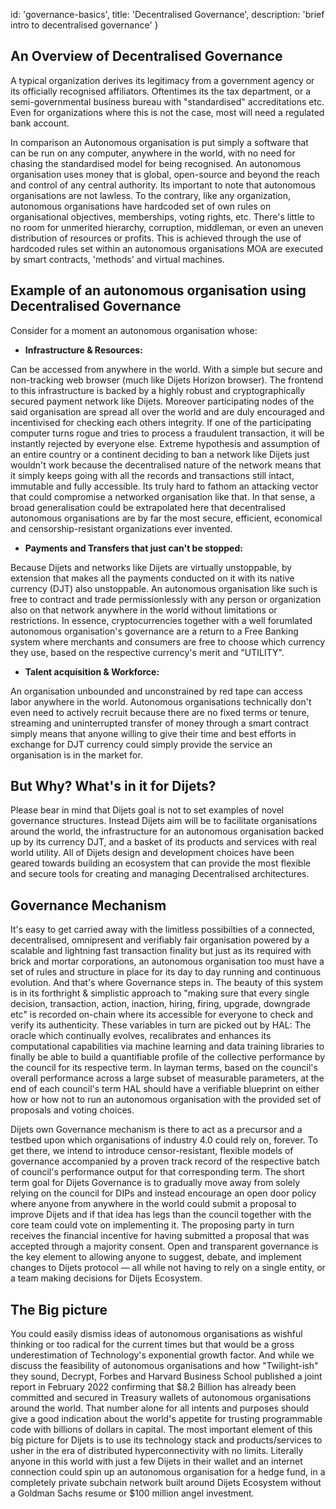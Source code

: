 
  id: 'governance-basics',
  title: 'Decentralised Governance',
  description: 'brief intro to decentralised governance'
}

## An Overview of Decentralised Governance

A typical organization derives its legitimacy from a government agency or its officially recognised affiliators. Oftentimes its the tax department, or a semi-governmental business bureau with "standardised" accreditations etc. Even for organizations where this is not the case, most will need a regulated bank account.

In comparison an Autonomous organisation is put simply a software that can be run on any computer, anywhere in the world, with no need for chasing the standardised model for being recognised. An autonomous organisation uses money that is global, open-source and beyond the reach and control of any central authority.
Its important to note that autonomous organisations are not lawless. To the contrary, like any organization, autonomous organisations have hardcoded set of own rules on organisational objectives, memberships, voting rights, etc. There's little to no room for unmerited hierarchy, corruption, middleman, or even an uneven distribution of resources or profits. 
This is achieved through the use of hardcoded rules set within an autonomous organisations MOA are executed by smart contracts, 'methods' and virtual machines.

## Example of an autonomous organisation using Decentralised Governance

Consider for a moment an autonomous organisation whose:

- **Infrastructure & Resources:**

Can be accessed from anywhere in the world. With a simple but secure and non-tracking web browser (much like Dijets Horizon browser). The frontend to this infrastructure is backed by a highly robust and cryptographically secured payment network like Dijets. Moreover participating nodes of the said organisation are spread all over the world and are duly
encouraged and incentivised for checking each others integrity. If one of the participating computer turns rogue and tries to process a fraudulent transaction, it will be instantly rejected by everyone else. Extreme hypothesis and assumption of an entire country or a continent deciding to ban a network like Dijets just wouldn't work because the decentralised nature of the network
means that it simply keeps going with all the records and transactions still intact, immutable and fully accessible. Its truly hard to fathom an attacking vector that could compromise a networked organisation like that. In that sense, a broad generalisation could be extrapolated here that 
decentralised autonomous organisations are by far the most secure, efficient, economical and censorship-resistant organizations ever invented.

- **Payments and Transfers that just can't be stopped:**

Because Dijets and networks like Dijets are virtually unstoppable, by extension that makes all the payments conducted on it with its native currency (DJT) also unstoppable. An autonomous organisation like such is free to contract and trade permissionlessly with any person or organization also on that network anywhere in the world without limitations or restrictions.
In essence, cryptocurrencies together with a well forumlated autonomous organisation's governance are a return to a Free Banking system where merchants and consumers are free to choose which currency they use, based on the respective currency's merit and "UTILITY".

- **Talent acquisition & Workforce:**

An organisation unbounded and unconstrained by red tape can access labor anywhere in the world. Autonomous organisations technically don't even need to actively recruit because there are no fixed terms or tenure, streaming and uninterrupted transfer of money through a smart contract simply means that anyone willing to give their time and best efforts in exchange for DJT currency could simply provide the service an organisation is in the market for.

## But Why? What's in it for Dijets?

Please bear in mind that Dijets goal is not to set examples of novel governance structures. Instead Dijets aim will be to facilitate organisations around the world, the infrastructure for an autonomous organisation backed up by its currency DJT, and a basket of its products and services with real world utility.
All of Dijets design and development choices have been geared towards building an ecosystem that can provide the most flexible and secure tools for creating and managing Decentralised architectures.

## Governance Mechanism

It's easy to get carried away with the limitless possibilties of a connected, decentralised, omnipresent and verifiably fair organisation powered by a scalable and lightning fast transaction finality but just as its required with brick and mortar corporations, an autonomous organisation too must have a set of rules and structure in place for its day to day running and continuous evolution. And that's where Governance steps in.
The beauty of this system is in its forthright & simplistic approach to "making sure that every single decision, transaction, action, inaction, hiring, firing, upgrade, downgrade etc" is recorded on-chain where its accessible for everyone to check and verify its authenticity. These variables in turn are picked out by HAL: The oracle which continually evolves, recalibrates and enhances its computational capabilities via machine learning
and data training libraries to finally be able to build a quantifiable profile of the collective performance by the council for its respective term. In layman terms, based on the council's overall performance across a large subset of measurable parameters, at the end of each council's term HAL should have a verifiable blueprint on either how or how not to run an autonomous organisation with the provided set of proposals and voting choices.

Dijets own Governance mechanism is there to act as a precursor and a testbed upon which organisations of industry 4.0 could rely on, forever. To get there, we intend to introduce censor-resistant, flexible models of governance accompanied by a proven track record of the respective batch of council's performance output for that corresponding term.
The short term goal for Dijets Governance is to gradually move away from solely relying on the council for DIPs and instead encourage an open door policy where anyone from anywhere in the world could submit a proposal to improve Dijets and if that idea has legs than the council together with the core team could vote on implementing it. The proposing party in turn receives the financial incentive for having submitted a proposal that was accepted through a majority consent. 
Open and transparent governance is the key element to allowing anyone to suggest, debate, and implement changes to Dijets protocol — all while not having to rely on a single entity, or a team making decisions for Dijets Ecosystem.

## The Big picture

You could easily dismiss ideas of autonomous organisations as wishful thinking or too radical for the current times but that would be a gross underestimation of Technology's exponential growth factor. 
And while we discuss the feasibility of autonomous organisations and how "Twilight-ish" they sound,  Decrypt, Forbes and Harvard Business School published a joint report in February 2022 confirming that $8.2 Billion 
has already been committed and secured in Treasury wallets of autonomous organisations around the world. That number alone for all intents and purposes should give a good indication about the world's appetite for
trusting programmable code with billions of dollars in capital.
The most important element of this big picture for Dijets is to use its technology stack and products/services to usher in the era of distributed hyperconnectivity with no limits. Literally anyone in this world with just
a few Dijets in their wallet and an internet connection could spin up an autonomous organisation for a hedge fund, in a completely private subchain network built around Dijets Ecosystem without a Goldman Sachs resume or $100 million angel investment.

